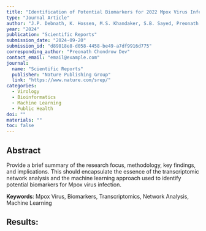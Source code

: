 ```yaml
---
title: "Identification of Potential Biomarkers for 2022 Mpox Virus Infection: A Transcriptomic Network Analysis and Machine Learning Approach"
type: "Journal Article"
author: "J.P. Debnath, K. Hossen, M.S. Khandaker, S.B. Sayed, Preonath Chondrow Dev*, S. Sarker*, T. Hossain*"
year: "2024"
publication: "Scientific Reports"
submission_date: "2024-09-20"
submission_id: "d89818e8-d058-4458-be49-a7df9916d775"
corresponding_author: "Preonath Chondrow Dev"
contact_email: "email@example.com"
journal:
  name: "Scientific Reports"
  publisher: "Nature Publishing Group"
  link: "https://www.nature.com/srep/"
categories:
  - Virology
  - Bioinformatics
  - Machine Learning
  - Public Health
doi: ""
materials: ""
toc: false
---
```


## Abstract
Provide a brief summary of the research focus, methodology, key findings, and implications. This should encapsulate the essence of the transcriptomic network analysis and the machine learning approach used to identify potential biomarkers for Mpox virus infection.

**Keywords**: Mpox Virus, Biomarkers, Transcriptomics, Network Analysis, Machine Learning

## Results: